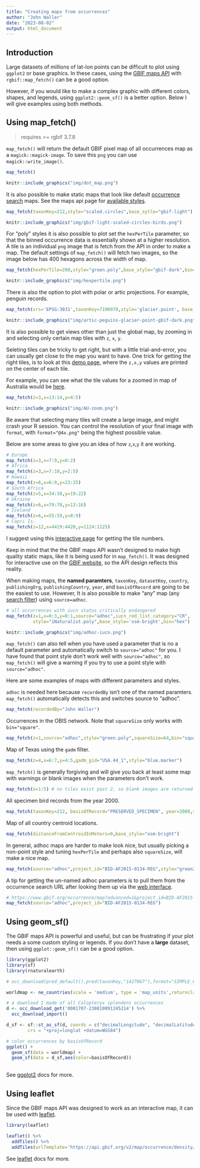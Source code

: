 ```yaml
---
title: "Creating maps from occurrences"
author: "John Waller"
date: "2023-08-02"
output: html_document
---
```


## Introduction 

Large datasets of millions of lat-lon points can be difficult to plot using `ggplot2` or base graphics. In these cases, using the [GBIF maps API](https://www.gbif.org/developer/maps) with `rgbif::map_fetch()` can be a good option. 

However, if you would like to make a complex graphic with different colors, shapes, and legends, using `ggplot2::geom_sf()` is a better option. Below I will give examples using both methods.  

## Using map_fetch()

> requires >= rgbif 3.7.8

`map_fetch()` will return the default GBIF pixel map of all occurrences map as a `magick::magick-image`. To save this `png` you can use `magick::write_image()`. 

```R
map_fetch()
```

```r
knitr::include_graphics("img/dot_map.png")
```

It is also possible to make static maps that look like default [occurrence search](https://www.gbif.org/occurrence/map?taxon_key=212) maps. See the maps api page for [available styles](https://tile.gbif.org/ui/). 

```R 
map_fetch(taxonKey=212,style="scaled.circles",base_sytle="gbif-light")
```

```r
knitr::include_graphics("img/gbif-light-scaled-circles-birds.png")
```

For "poly" styles it is also possible to plot set the `hexPerTile` parameter, so that the binned occurrence data is essentially shown at a higher resolution. A tile is an individual `png` image that is fetch from the API in order to make a map. The default settings of `map_fetch()` will fetch two images, so the image below has 400 hexagons across the width of map. 

```R 
map_fetch(hexPerTile=200,style="green.poly",base_style="gbif-dark",bin="hex")
```

```r
knitr::include_graphics("img/hexpertile.png")
```

There is also the option to plot with polar or artic projections. For example, penguin records. 

```R 
map_fetch(srs='EPSG:3031',taxonKey=7190978,style='glacier.point', base_style="gbif-dark")
```

```r
knitr::include_graphics("img/artic-peguins-glacier-point-gbif-dark.png")
```

It is also possible to get views other than just the global map, by zooming in and selecting only certain map tiles with `z`, `x`, `y`. 

Seleting tiles can be tricky to get right, but with a little trial-and-error, you can usually get close to the map you want to have. One trick for getting the right tiles, is to look at this [demo page](https://api.gbif.org/v2/map/demo13.html#map=3/0/0/0), where the `z,x,y` values are printed on the center of each tile. 

For example, you can see what the tile values for a zoomed in map of Australia would be [here](https://api.gbif.org/v2/map/demo13.html#map=5/134.01/-21.64/0).

```R 
map_fetch(z=3,x=13:14,y=4:5)
```

```r
knitr::include_graphics("img/AU-zoom.png")
```

Be aware that selecting many tiles will create a large image, and might crash your R session. You can control the resolution of your final image with `format`, with  `format="@4x.png"` being the highest possible value. 

Below are some areas to give you an idea of how `z`,`x`,`y` it are working. 

```R 
# Europe
map_fetch(z=3,x=7:9,y=0:2)
# Africa
map_fetch(z=3,x=7:10,y=2:5)
# Hawaii
map_fetch(z=6,x=6:9,y=23:25)
# South Africa 
map_fetch(z=5,x=34:38,y=19:22)
# Ukraine 
map_fetch(z=6,x=70:78,y=13:16)
# Iceland
map_fetch(z=6,x=55:59,y=8:9)
# Capri Is. 
map_fetch(z=12,x=4419:4420,y=1124:1125)
```

I suggest using this [interactive page](https://api.gbif.org/v2/map/demo13.html#map=3/0/0/0) for getting the tile numbers. 

Keep in mind that the the GBIF maps API wasn't designed to make high quality static maps, like it is being used for in `map_fetch()`. It was designed for interactive use on the [GBIF website](https://www.gbif.org/occurrence/map?), so the API design reflects this reality. 

When making maps, the **named paramters**, `taxonKey`, `datasetKey`, `country`, `publishingOrg`,  `publishingCountry`, `year`, and `basisOfRecord` are going to be the easiest to use.  However, It is also possible to make "any" map (any [search filter](https://www.gbif.org/occurrence/map?recorded_by=John%20Waller&advanced=1&occurrence_status=present)) using `source=adhoc`. 

```R 
# all occurrences with iucn status critically endangered 
map_fetch(z=1,x=0:3,y=0:1,source="adhoc",iucn_red_list_category="CR",
          style="iNaturalist.poly",base_style='osm-bright',bin="hex")
```

```r
knitr::include_graphics("img/adhoc-iucn.png")
```

`map_fetch()` can also tell when you have used a parameter that is no a default parameter and automatically switch to `source="adhoc"` for you. I have found that point style don't work well with `source="adhoc"`, so `map_fetch()` will give a warning if you try to use a point style with `source="adhoc"`. 

Here are some examples of maps with different parameters and styles. 

`adhoc` is needed here  because `recordedBy` isn't one of the named paramters. `map_fetch()` automatically detects this and switches source to "adhoc". 

```R 
map_fetch(recordedBy="John Waller")
```
Occurrences in the OBIS network. Note that `squareSize` only works with `bin="square"`.

```R
map_fetch(z=1,source="adhoc",style="green.poly",squareSize=64,bin="square",network_key="2b7c7b4f-4d4f-40d3-94de-c28b6fa054a6")
```

Map of Texas using the `gadm` filter.

```R 
map_fetch(z=4,x=6:7,y=4:5,gadm_gid="USA.44_1",style="blue.marker") 
```
`map_fetch()` is generally forgiving and will give you back at least some map with warnings or blank images when the parameters don't work.

```R 
map_fetch(x=1:5) # no tiles exist past 2, so blank images are returned
```

All specimen bird records from the year 2000.

```R 
map_fetch(taxonKey=212, basisOfRecord="PRESERVED_SPECIMEN", year=2000,style="classic-noborder.poly")  
```

Map of all country centroid locations.

```R 
map_fetch(distanceFromCentroidInMeters=0,base_style="osm-bright")
```

In general, adhoc maps are harder to make look nice, but usually picking a non-point style and tuning `hexPerTile` and perhaps also `squareSize`, will make a nice map.

```R 
map_fetch(source="adhoc",project_id="BID-AF2015-0134-REG",style="green2.poly",hexPerTile=50)
```

A tip for getting the un-named adhoc parameters is to pull them from the occurrence search URL after looking them up via the [web interface](https://www.gbif.org/occurrence/map?advanced=1&project_id=BID-AF2015-0134-REG).

```R
# https://www.gbif.org/occurrence/map?advanced=1&project_id=BID-AF2015-0134-REG
map_fetch(source="adhoc",project_id="BID-AF2015-0134-REG") 
```

## Using geom_sf()

The GBIF maps API is powerful and useful, but can be frustrating if your plot needs a some custom styling or legends. If you don't have a **large** dataset, then using `ggplot::geom_sf()` can be a good option.  

```R 
library(ggplot2)
library(sf)
library(rnaturalearth)

# occ_download(pred_default(),pred(taxonKey,"1427067"),format="SIMPLE_CSV")

worldmap <- ne_countries(scale = 'medium', type = 'map_units',returnclass = 'sf')

# a download I made of all Calopteryx splendens occurrences 
d <- occ_download_get('0001707-230810091245214') %>%
  occ_download_import()

d_sf <- sf::st_as_sf(d, coords = c("decimalLongitude", "decimalLatitude"),
        crs = "+proj=longlat +datum=WGS84")

# color occurrences by basisOfRecord
ggplot() + 
  geom_sf(data = worldmap) + 
  geom_sf(data = d_sf,aes(color=basisOfRecord))
   
```

See [ggplot2](https://ggplot2.tidyverse.org/reference/ggsf.html) docs for more. 

## Using leaflet

Since the GBIF maps API was designed to work as an interactive map, it can be used with [leaflet](https://rstudio.github.io/leaflet/). 

```R 
library(leaflet)

leaflet() %>% 
  addTiles() %>%
  addTiles(urlTemplate='https://api.gbif.org/v2/map/occurrence/density/{z}/{x}/{y}@1x.png?style=scaled.circles&taxonKey=5219404') 

```

See [leaflet](https://ggplot2.tidyverse.org/reference/ggsf.html) docs for more. 



